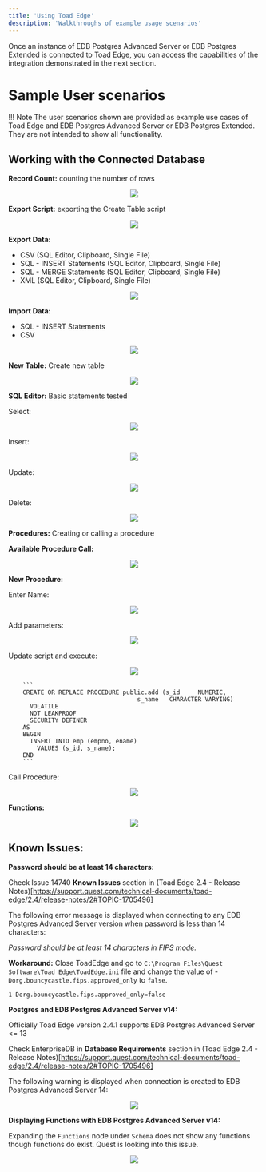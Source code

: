 ```yaml
---
title: 'Using Toad Edge'
description: 'Walkthroughs of example usage scenarios'
---
```


Once an instance of EDB Postgres Advanced Server or EDB Postgres Extended is connected to Toad Edge, you can access the capabilities of the integration demonstrated in the next section.

# Sample User scenarios

!!! Note 
  The user scenarios shown are provided as example use cases of Toad Edge and EDB Postgres Advanced Server or EDB Postgres Extended.  They are not
 intended to show all functionality.<br>



## Working with the Connected Database

 **Record Count:** counting the number of rows
<p align="center">
<img src="Images/RecordCount.png">
</p>

**Export Script:** exporting the Create Table script
<p align="center">
<img src="Images/ExportScript.png">
</p>

**Export Data:**
- CSV (SQL Editor, Clipboard, Single File)
- SQL - INSERT Statements (SQL Editor, Clipboard, Single File)
- SQL - MERGE Statements (SQL Editor, Clipboard, Single File)
- XML (SQL Editor, Clipboard, Single File)

<p align="center">
<img src="Images/ExportData.png">
</p>


**Import Data:** 
- SQL - INSERT Statements
- CSV

<p align="center">
<img src="Images/ImportData.png">
</p>    
    

**New Table:** Create new table

<p align="center">
<img src="Images/NewTable.png">
</p>


**SQL Editor:** Basic statements tested

Select: 

<p align="center">
<img src="Images/Select.png">
</p>

Insert: 

<p align="center">
<img src="Images/Insert.png">
</p>

Update: 

<p align="center">
<img src="Images/Update.png">
</p>

Delete: 

<p align="center">
<img src="Images/Delete.png">
</p>
    



**Procedures:** Creating or calling a procedure



**Available Procedure Call:**

<p align="center">
<img src="Images/AvailableProcedureCall.png">
</p>

**New Procedure:**

Enter Name:

<p align="center">
<img src="Images/EnterName.png">
</p>

Add parameters:

<p align="center">
<img src="Images/AddParameters.png">
</p>

Update script and execute:

<p align="center">
<img src="Images/UpdateScriptAndExecute.png">
</p>

        ```
        CREATE OR REPLACE PROCEDURE public.add (s_id     NUMERIC,
                                        s_name   CHARACTER VARYING)
          VOLATILE
          NOT LEAKPROOF
          SECURITY DEFINER
        AS
        BEGIN
          INSERT INTO emp (empno, ename)
            VALUES (s_id, s_name);
        END
        ```


Call Procedure: 
<p align="center">
<img src="Images/CallProcedure.png">
</p>


**Functions:**
<p align="center">
<img src="Images/Functions.png">
</p>



## Known Issues: 

**Password should be at least 14 characters:**

Check Issue 14740 **Known Issues** section in (Toad Edge 2.4 - Release Notes)[https://support.quest.com/technical-documents/toad-edge/2.4/release-notes/2#TOPIC-1705496]

The following error message is displayed when connecting to any EDB Postgres Advanced Server version when password is less than 14 characters: 

*Password should be at least 14 characters in FIPS mode.*

**Workaround:** Close ToadEdge and go to `C:\Program Files\Quest Software\Toad Edge\ToadEdge.ini` file and change the value of -`Dorg.bouncycastle.fips.approved_only` to `false`.

`1-Dorg.bouncycastle.fips.approved_only=false`


**Postgres and EDB Postgres Advanced Server v14:**

Officially Toad Edge version 2.4.1 supports EDB Postgres Advanced Server <= 13

Check EnterpriseDB in **Database Requirements** section in (Toad Edge 2.4 - Release Notes)[https://support.quest.com/technical-documents/toad-edge/2.4/release-notes/2#TOPIC-1705496]

The following warning is displayed when connection is created to EDB Postgres Advanced Server 14:

<p align="center">
<img src="Images/EPASWarning.png">
</p>


**Displaying Functions with EDB Postgres Advanced Server v14:**

Expanding the `Functions` node under `Schema` does not show any functions though functions do exist.  Quest is looking into this issue.

<p align="center">
<img src="Images/DisplayingFunctions.png">
</p>
